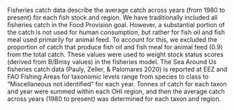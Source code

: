 Fisheries catch data describe the average catch across years (from 1980 to present) for each fish stock and region. We have traditionally included all fisheries catch in the Food Provision goal. However, a substantial portion of the catch is not used for human consumption, but rather for fish oil and fish meal used primarily for animal feed. To account for this, we excluded the proportion of catch that produce fish oil and fish meal for animal feed (0.9) from the total catch. These values were used to weight stock status scores (derived from B/Bmsy values) in the fisheries model. The Sea Around Us fisheries catch data (Pauly, Zeller, & Palomares 2020) is reported at EEZ and FAO Fishing Areas for taxonomic levels range from species to class to "Miscellaneous not identified" for each year. Tonnes of catch for each taxon and year were summed within each OHI region, and then the average catch across years (1980 to present) was determined for each taxon and region. 